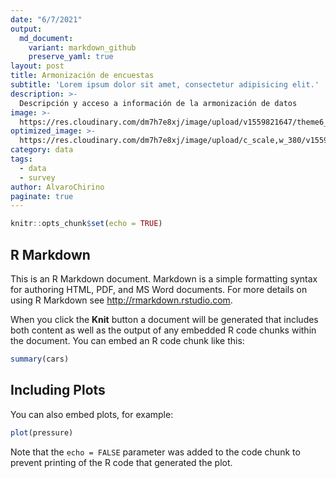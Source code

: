 ```yaml
---
date: "6/7/2021"
output: 
  md_document:
    variant: markdown_github
    preserve_yaml: true
layout: post
title: Armonización de encuestas
subtitle: 'Lorem ipsum dolor sit amet, consectetur adipisicing elit.'
description: >-
  Descripción y acceso a información de la armonización de datos  
image: >-
  https://res.cloudinary.com/dm7h7e8xj/image/upload/v1559821647/theme6_qeeojf.jpg
optimized_image: >-
  https://res.cloudinary.com/dm7h7e8xj/image/upload/c_scale,w_380/v1559821647/theme6_qeeojf.jpg
category: data
tags:
  - data
  - survey
author: AlvaroChirino
paginate: true
---
```


```r
knitr::opts_chunk$set(echo = TRUE)
```

## R Markdown

This is an R Markdown document. Markdown is a simple formatting syntax for authoring HTML, PDF, and MS Word documents. For more details on using R Markdown see <http://rmarkdown.rstudio.com>.

When you click the **Knit** button a document will be generated that includes both content as well as the output of any embedded R code chunks within the document. You can embed an R code chunk like this:

```r
summary(cars)
```

## Including Plots

You can also embed plots, for example:

```r
plot(pressure)
```

Note that the `echo = FALSE` parameter was added to the code chunk to prevent printing of the R code that generated the plot.
